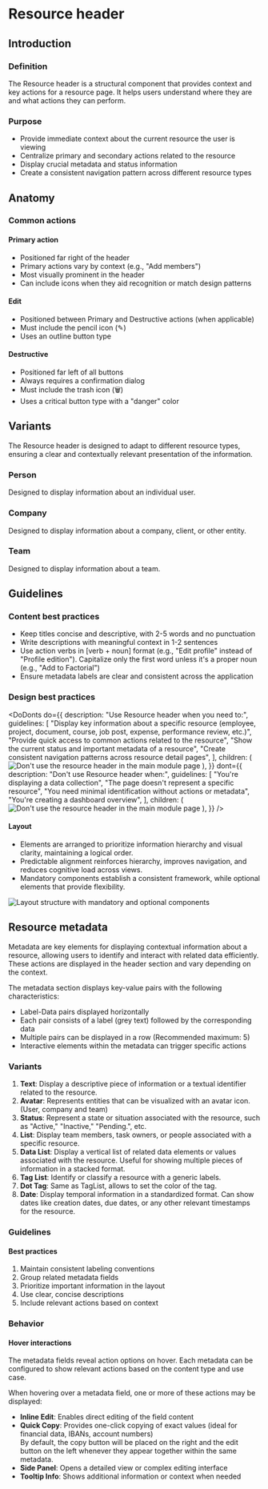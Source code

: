 

<Meta title="Resource header" />

# Resource header

## Introduction

### Definition

The Resource header is a structural component that provides context and key
actions for a resource page. It helps users understand where they are and what
actions they can perform.

### Purpose

- Provide immediate context about the current resource the user is viewing
- Centralize primary and secondary actions related to the resource
- Display crucial metadata and status information
- Create a consistent navigation pattern across different resource types

## Anatomy

<Canvas of={ResourceHeaderStories.Default} meta={ResourceHeaderStories} />
<Controls of={ResourceHeaderStories.Default} />

### Common actions

#### Primary action

- Positioned far right of the header
- Primary actions vary by context (e.g., "Add members")
- Most visually prominent in the header
- Can include icons when they aid recognition or match design patterns

#### Edit

- Positioned between Primary and Destructive actions (when applicable)
- Must include the pencil icon (✎)
- Uses an outline button type

#### Destructive

- Positioned far left of all buttons
- Always requires a confirmation dialog
- Must include the trash icon (🗑)
- Uses a critical button type with a "danger" color

## Variants

The Resource header is designed to adapt to different resource types, ensuring a
clear and contextually relevant presentation of the information.

### Person

Designed to display information about an individual user.

<Canvas of={ResourceHeaderStories.PersonHeader} />

### Company

Designed to display information about a company, client, or other entity.

<Canvas of={ResourceHeaderStories.CompanyHeader} />

### Team

Designed to display information about a team.

<Canvas of={ResourceHeaderStories.TeamHeader} />

## Guidelines

### Content best practices

- Keep titles concise and descriptive, with 2-5 words and no punctuation
- Write descriptions with meaningful context in 1-2 sentences
- Use action verbs in [verb + noun] format (e.g., "Edit profile" instead of
  "Profile edition"). Capitalize only the first word unless it's a proper noun
  (e.g., "Add to Factorial")
- Ensure metadata labels are clear and consistent across the application

### Design best practices

<DoDonts
  do={{
    description: "Use Resource header when you need to:",
    guidelines: [
      "Display key information about a specific resource (employee, project, document, course, job post, expense, performance review, etc.)",
      "Provide quick access to common actions related to the resource",
      "Show the current status and important metadata of a resource",
      "Create consistent navigation patterns across resource detail pages",
    ],
    children: (
      <img
        src="docs/headers/do.png"
        alt="Don't use the resource header in the main module page"
      />
    ),
  }}
  dont={{
    description: "Don't use Resource header when:",
    guidelines: [
      "You're displaying a data collection",
      "The page doesn't represent a specific resource",
      "You need minimal identification without actions or metadata",
      "You're creating a dashboard overview",
    ],
    children: (
      <img
        src="docs/headers/dont.png"
        alt="Don't use the resource header in the main module page"
      />
    ),
  }}
/>

#### Layout

- Elements are arranged to prioritize information hierarchy and visual clarity,
  maintaining a logical order.
- Predictable alignment reinforces hierarchy, improves navigation, and reduces
  cognitive load across views.
- Mandatory components establish a consistent framework, while optional elements
  that provide flexibility.

<img
  src="docs/headers/resource-header-layout.png"
  alt="Layout structure with mandatory and optional components "
/>

## Resource metadata

Metadata are key elements for displaying contextual information about a
resource, allowing users to identify and interact with related data efficiently.
These actions are displayed in the header section and vary depending on the
context.

The metadata section displays key-value pairs with the following
characteristics:

- Label-Data pairs displayed horizontally
- Each pair consists of a label (grey text) followed by the corresponding data
- Multiple pairs can be displayed in a row (Recommended maximum: 5)
- Interactive elements within the metadata can trigger specific actions

<Canvas of={MetadataStories.Default} />

### Variants

1. **Text**: Display a descriptive piece of information or a textual identifier
   related to the resource.
2. **Avatar**: Represents entities that can be visualized with an avatar icon.
   (User, company and team)
3. **Status**: Represent a state or situation associated with the resource, such
   as "Active," "Inactive," "Pending.", etc.
4. **List**: Display team members, task owners, or people associated with a
   specific resource.
5. **Data List**: Display a vertical list of related data elements or values
   associated with the resource. Useful for showing multiple pieces of
   information in a stacked format.
6. **Tag List**: Identify or classify a resource with a generic labels.
7. **Dot Tag**: Same as TagList, allows to set the color of the tag.
8. **Date**: Display temporal information in a standardized format. Can show
   dates like creation dates, due dates, or any other relevant timestamps for
   the resource.

### Guidelines

#### Best practices

1. Maintain consistent labeling conventions
2. Group related metadata fields
3. Prioritize important information in the layout
4. Use clear, concise descriptions
5. Include relevant actions based on context

### Behavior

#### Hover interactions

The metadata fields reveal action options on hover. Each metadata can be
configured to show relevant actions based on the content type and use case.

<Canvas of={MetadataStories.WithActions} />

When hovering over a metadata field, one or more of these actions may be
displayed:

- **Inline Edit**: Enables direct editing of the field content
- **Quick Copy**: Provides one-click copying of exact values (ideal for
  financial data, IBANs, account numbers)  
  By default, the copy button will be placed on the right and the edit button on
  the left whenever they appear together within the same metadata.
- **Side Panel**: Opens a detailed view or complex editing interface
- **Tooltip Info**: Shows additional information or context when needed
